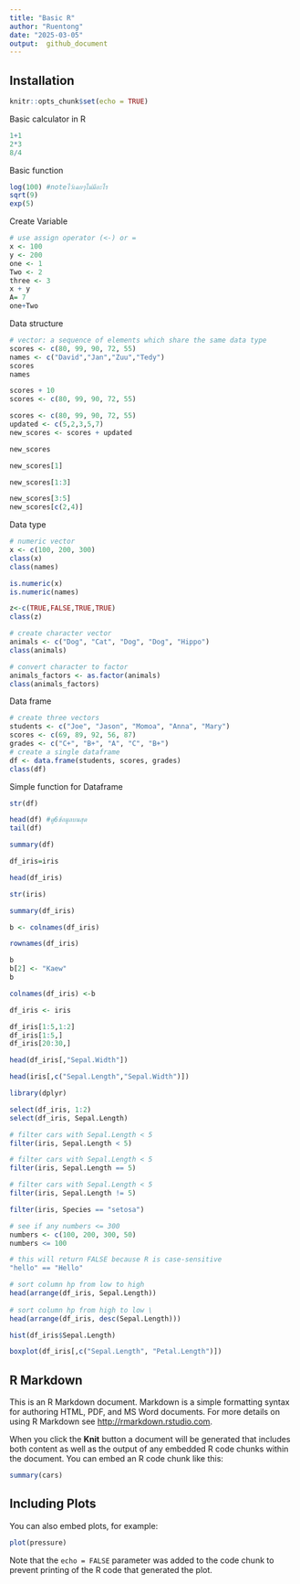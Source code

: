 ---
title: "Basic R"
author: "Ruentong"
date: "2025-03-05"
output:  github_document
---

Installation
---

```{r setup, include=FALSE}
knitr::opts_chunk$set(echo = TRUE)
```
Basic calculator in R
```{r}
1+1
2*3
8/4

```
Basic function
```{r}
log(100) #noteไว้เฉยๆไม่มีอะไร
sqrt(9)
exp(5)
```
Create Variable
```{r}
# use assign operator (<-) or =
x <- 100 
y <- 200 
one <- 1
Two <- 2
three <- 3
x + y
A= 7
one+Two
```
Data structure
```{r}
# vector: a sequence of elements which share the same data type 
scores <- c(80, 99, 90, 72, 55) 
names <- c("David","Jan","Zuu","Tedy")
scores
names
```
```{r}
scores + 10
scores <- c(80, 99, 90, 72, 55)
```

```{r}
scores <- c(80, 99, 90, 72, 55)
updated <- c(5,2,3,5,7) 
new_scores <- scores + updated
```
```{r}
new_scores
```
```{r}
new_scores[1]

new_scores[1:3]

new_scores[3:5]
new_scores[c(2,4)]
```
Data type
```{r}
# numeric vector 
x <- c(100, 200, 300) 
class(x)
class(names)
```


```{r}
is.numeric(x)
is.numeric(names)
```
```{r}
z<-c(TRUE,FALSE,TRUE,TRUE)
class(z)
```
```{r}
# create character vector 
animals <- c("Dog", "Cat", "Dog", "Dog", "Hippo") 
class(animals)

# convert character to factor 
animals_factors <- as.factor(animals) 
class(animals_factors)
```
Data frame
```{r}
# create three vectors 
students <- c("Joe", "Jason", "Momoa", "Anna", "Mary") 
scores <- c(69, 89, 92, 56, 87) 
grades <- c("C+", "B+", "A", "C", "B+") 
# create a single dataframe 
df <- data.frame(students, scores, grades) 
class(df)
```
Simple function for Dataframe
```{r}
str(df)
```

```{r}
head(df) #ดู6ข้อมูลบนสุด
tail(df) 
```
```{r}
summary(df)
```


```{r}
df_iris=iris
```
```{r}
head(df_iris)
```
```{r}
str(iris)
```
```{r}
summary(df_iris)
```
```{r}
b <- colnames(df_iris)

rownames(df_iris)
```
```{r}
b
b[2] <- "Kaew"
b
```
```{r}
colnames(df_iris) <-b
```


```{r}
df_iris <- iris
```
```{r}
df_iris[1:5,1:2]
df_iris[1:5,]
df_iris[20:30,]
```

```{r}
head(df_iris[,"Sepal.Width"])
```
```{r}
head(iris[,c("Sepal.Length","Sepal.Width")])
```

```{r}
library(dplyr)
```


```{r}
select(df_iris, 1:2)
select(df_iris, Sepal.Length)
```
```{r}
# filter cars with Sepal.Length < 5
filter(iris, Sepal.Length < 5)
```
```{r}
# filter cars with Sepal.Length < 5
filter(iris, Sepal.Length == 5)
```

```{r}
# filter cars with Sepal.Length < 5
filter(iris, Sepal.Length != 5)
```
```{r}
filter(iris, Species == "setosa")
```


```{r}
# see if any numbers <= 300 
numbers <- c(100, 200, 300, 50) 
numbers <= 100
```
```{r}
# this will return FALSE because R is case-sensitive 
"hello" == "Hello" 

```
```{r}
# sort column hp from low to high 
head(arrange(df_iris, Sepal.Length)) 
 
# sort column hp from high to low \
head(arrange(df_iris, desc(Sepal.Length)))
```

```{r}
hist(df_iris$Sepal.Length)
```
```{r}
boxplot(df_iris[,c("Sepal.Length", "Petal.Length")])
```




## R Markdown

This is an R Markdown document. Markdown is a simple formatting syntax for authoring HTML, PDF, and MS Word documents. For more details on using R Markdown see <http://rmarkdown.rstudio.com>.

When you click the **Knit** button a document will be generated that includes both content as well as the output of any embedded R code chunks within the document. You can embed an R code chunk like this:

```{r cars}
summary(cars)
```

## Including Plots

You can also embed plots, for example:

```{r pressure, echo=FALSE}
plot(pressure)
```

Note that the `echo = FALSE` parameter was added to the code chunk to prevent printing of the R code that generated the plot.
